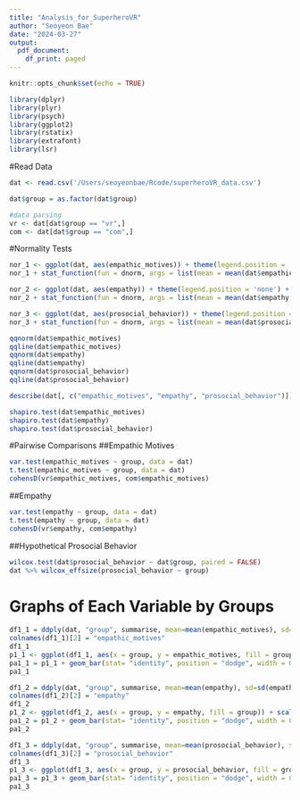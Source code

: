 ```yaml
---
title: "Analysis_for_SuperheroVR"
author: "Seoyeon Bae"
date: "2024-03-27"
output:
  pdf_document:
    df_print: paged
---
```


```r
knitr::opts_chunk$set(echo = TRUE)
```

```r
library(dplyr)
library(plyr)
library(psych)
library(ggplot2)
library(rstatix)
library(extrafont)
library(lsr)
```

#Read Data

```r
dat <- read.csv('/Users/seoyeonbae/Rcode/superheroVR_data.csv')

dat$group = as.factor(dat$group)

#data parsing
vr <- dat[dat$group == "vr",]
com <- dat[dat$group == "com",]
```

#Normality Tests

```r
nor_1 <- ggplot(dat, aes(empathic_motives)) + theme(legend.position = 'none') + geom_histogram(aes(y =..density..), colour = 'black', fill = 'white') + labs(x = "empathic motives", y = "Density") + theme(text = element_text(family = 'serif'))
nor_1 + stat_function(fun = dnorm, args = list(mean = mean(dat$empathic_motives, na.rm = TRUE), sd = sd(dat$empathic_motives, na.rm = TRUE)), colour = "black", size = 1)

nor_2 <- ggplot(dat, aes(empathy)) + theme(legend.position = 'none') + geom_histogram(aes(y =..density..), colour = 'black', fill = 'white') + labs(x = "empathy", y = "Density") + theme(text = element_text(family = 'serif'))
nor_2 + stat_function(fun = dnorm, args = list(mean = mean(dat$empathy, na.rm = TRUE), sd = sd(dat$empathy, na.rm = TRUE)), colour = "black", size = 1)

nor_3 <- ggplot(dat, aes(prosocial_behavior)) + theme(legend.position = 'none') + geom_histogram(aes(y =..density..), colour = 'black', fill = 'white') + labs(x = "prosocial behavior", y = "Density") + theme(text = element_text(family = 'serif'))
nor_3 + stat_function(fun = dnorm, args = list(mean = mean(dat$prosocial_behavior, na.rm = TRUE), sd = sd(dat$prosocial_behavior, na.rm = TRUE)), colour = "black", size = 1)

qqnorm(dat$empathic_motives)
qqline(dat$empathic_motives)
qqnorm(dat$empathy)
qqline(dat$empathy)
qqnorm(dat$prosocial_behavior)
qqline(dat$prosocial_behavior)

describe(dat[, c("empathic_motives", "empathy", "prosocial_behavior")])

shapiro.test(dat$empathic_motives)
shapiro.test(dat$empathy)
shapiro.test(dat$prosocial_behavior)
```

#Pairwise Comparisons ##Empathic Motives

```r
var.test(empathic_motives ~ group, data = dat)
t.test(empathic_motives ~ group, data = dat)
cohensD(vr$empathic_motives, com$empathic_motives)
```

##Empathy

```r
var.test(empathy ~ group, data = dat)
t.test(empathy ~ group, data = dat)
cohensD(vr$empathy, com$empathy)
```

##Hypothetical Prosocial Behavior

```r
wilcox.test(dat$prosocial_behavior ~ dat$group, paired = FALSE)
dat %>% wilcox_effsize(prosocial_behavior ~ group)
```

# Graphs of Each Variable by Groups

```r

df1_1 = ddply(dat, "group", summarise, mean=mean(empathic_motives), sd=sd(empathic_motives), n=length(empathic_motives), se=sd/sqrt(n))
colnames(df1_1)[2] = "empathic_motives"
df1_1
p1_1 <- ggplot(df1_1, aes(x = group, y = empathic_motives, fill = group)) + scale_x_discrete(labels = c("Growth Mindset + VR", "VR only")) + scale_y_continuous(breaks = seq(0, 56, 10))
pa1_1 = p1_1 + geom_bar(stat= "identity", position = "dodge", width = 0.6) + geom_errorbar(aes(ymin = empathic_motives - se, ymax = empathic_motives + se), position = "dodge", width = 0.2) + labs(y= "Empathic Motives", x = "Groups") + theme_classic() + theme(axis.title = element_text(face = 'bold', size = 20), axis.text.x = element_text(face = 'bold', size = 16), axis.text.y = element_text(size = 16), legend.position = 'none') + scale_fill_brewer(palette = "Set2")
pa1_1

df1_2 = ddply(dat, "group", summarise, mean=mean(empathy), sd=sd(empathy), n=length(empathy), se=sd/sqrt(n))
colnames(df1_2)[2] = "empathy"
df1_2
p1_2 <- ggplot(df1_2, aes(x = group, y = empathy, fill = group)) + scale_x_discrete(labels = c("Growth Mindset + VR", "VR only")) + scale_y_continuous(breaks = seq(0, 60, 10))
pa1_2 = p1_2 + geom_bar(stat= "identity", position = "dodge", width = 0.6) + geom_errorbar(aes(ymin = empathy - se, ymax = empathy + se), position = "dodge", width = 0.2) + labs(y= "Empathy", x = "Groups") + theme_classic() + theme(axis.title = element_text(face = 'bold', size = 20), axis.text.x = element_text(face = 'bold', size = 16), axis.text.y = element_text(size = 16), legend.position = 'none') + scale_fill_brewer(palette = "Set2")
pa1_2

df1_3 = ddply(dat, "group", summarise, mean=mean(prosocial_behavior), sd=sd(prosocial_behavior), n=length(prosocial_behavior), se=sd/sqrt(n))
colnames(df1_3)[2] = "prosocial_behavior"
df1_3
p1_3 <- ggplot(df1_3, aes(x = group, y = prosocial_behavior, fill = group)) + scale_x_discrete(labels = c("Growth Mindset + VR", "VR only")) + scale_y_continuous(breaks = seq(0, 20000, 2000))
pa1_3 = p1_3 + geom_bar(stat= "identity", position = "dodge", width = 0.6) + geom_errorbar(aes(ymin = prosocial_behavior - se, ymax = prosocial_behavior + se), position = "dodge", width = 0.2) + labs(y= "Hypothetical Prosocial Behavior", x = "Groups") + theme_classic() + theme(axis.title = element_text(face = 'bold', size = 20), axis.text.x = element_text(face = 'bold', size = 16), axis.text.y = element_text(size = 16), legend.position = 'none') + scale_fill_brewer(palette = "Set2")
pa1_3
```
